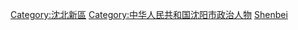[[Category:沈北新區|Category:沈北新區]]
[[Category:中华人民共和国沈阳市政治人物|Category:中华人民共和国沈阳市政治人物]]
[[Category:辽宁省区长|Shenbei]]